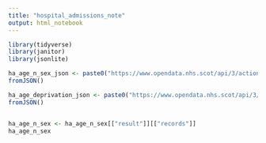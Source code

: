 ```yaml
---
title: "hospital_admissions_note"
output: html_notebook
---
```


```r
library(tidyverse)
library(janitor)
library(jsonlite)
```


```r
ha_age_n_sex_json <- paste0("https://www.opendata.nhs.scot/api/3/action/datastore_search?", "resource_id=f8f3a435-1925-4c5a-b2e8-e58fdacf04bb") %>% 
fromJSON()

ha_age_deprivation_json <- paste0("https://www.opendata.nhs.scot/api/3/action/datastore_search?", "resource_id=746f9bac-77f1-43fe-b69f-5ca2cde2201b") %>% 
fromJSON()



```

```r
ha_age_n_sex <- ha_age_n_sex[["result"]][["records"]]
ha_age_n_sex
```

